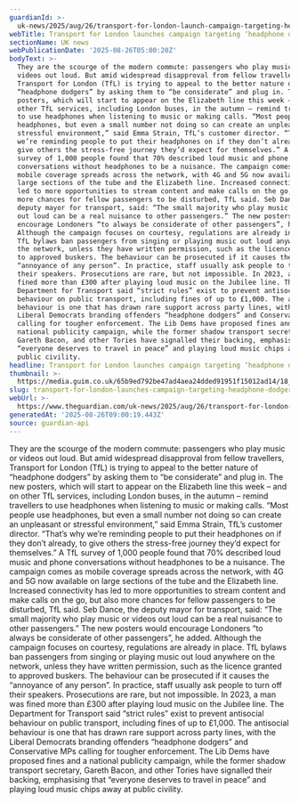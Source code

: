 ```yaml
---
guardianId: >-
  uk-news/2025/aug/26/transport-for-london-launch-campaign-targeting-headphone-dodgers
webTitle: Transport for London launches campaign targeting ‘headphone dodgers’
sectionName: UK news
webPublicationDate: '2025-08-26T05:00:20Z'
bodyText: >-
  They are the scourge of the modern commute: passengers who play music or
  videos out loud. But amid widespread disapproval from fellow travellers,
  Transport for London (TfL) is trying to appeal to the better nature of
  “headphone dodgers” by asking them to “be considerate” and plug in. The new
  posters, which will start to appear on the Elizabeth line this week – and on
  other TfL services, including London buses, in the autumn – remind travellers
  to use headphones when listening to music or making calls. “Most people use
  headphones, but even a small number not doing so can create an unpleasant or
  stressful environment,” said Emma Strain, TfL’s customer director. “That’s why
  we’re reminding people to put their headphones on if they don’t already, to
  give others the stress-free journey they’d expect for themselves.” A TfL
  survey of 1,000 people found that 70% described loud music and phone
  conversations without headphones to be a nuisance. The campaign comes as
  mobile coverage spreads across the network, with 4G and 5G now available on
  large sections of the tube and the Elizabeth line. Increased connectivity has
  led to more opportunities to stream content and make calls on the go, but also
  more chances for fellow passengers to be disturbed, TfL said. Seb Dance, the
  deputy mayor for transport, said: “The small majority who play music or videos
  out loud can be a real nuisance to other passengers.” The new posters would
  encourage Londoners “to always be considerate of other passengers”, he added.
  Although the campaign focuses on courtesy, regulations are already in place.
  TfL bylaws ban passengers from singing or playing music out loud anywhere on
  the network, unless they have written permission, such as the licence granted
  to approved buskers. The behaviour can be prosecuted if it causes the
  “annoyance of any person”. In practice, staff usually ask people to turn off
  their speakers. Prosecutions are rare, but not impossible. In 2023, a man was
  fined more than £300 after playing loud music on the Jubilee line. The
  Department for Transport said “strict rules” exist to prevent antisocial
  behaviour on public transport, including fines of up to £1,000. The antisocial
  behaviour is one that has drawn rare support across party lines, with the
  Liberal Democrats branding offenders “headphone dodgers” and Conservative MPs
  calling for tougher enforcement. The Lib Dems have proposed fines and a
  national publicity campaign, while the former shadow transport secretary,
  Gareth Bacon, and other Tories have signalled their backing, emphasising that
  “everyone deserves to travel in peace” and playing loud music chips away at
  public civility.
headline: Transport for London launches campaign targeting ‘headphone dodgers’
thumbnail: >-
  https://media.guim.co.uk/65b9ed792be47ad4aea24dded91951f15012ad14/18_0_4191_3354/500.jpg
slug: transport-for-london-launches-campaign-targeting-headphone-dodgers
webUrl: >-
  https://www.theguardian.com/uk-news/2025/aug/26/transport-for-london-launch-campaign-targeting-headphone-dodgers
generatedAt: '2025-08-26T09:00:19.443Z'
source: guardian-api
---
```

They are the scourge of the modern commute: passengers who play music or videos out loud. But amid widespread disapproval from fellow travellers, Transport for London (TfL) is trying to appeal to the better nature of “headphone dodgers” by asking them to “be considerate” and plug in. The new posters, which will start to appear on the Elizabeth line this week – and on other TfL services, including London buses, in the autumn – remind travellers to use headphones when listening to music or making calls. “Most people use headphones, but even a small number not doing so can create an unpleasant or stressful environment,” said Emma Strain, TfL’s customer director. “That’s why we’re reminding people to put their headphones on if they don’t already, to give others the stress-free journey they’d expect for themselves.” A TfL survey of 1,000 people found that 70% described loud music and phone conversations without headphones to be a nuisance. The campaign comes as mobile coverage spreads across the network, with 4G and 5G now available on large sections of the tube and the Elizabeth line. Increased connectivity has led to more opportunities to stream content and make calls on the go, but also more chances for fellow passengers to be disturbed, TfL said. Seb Dance, the deputy mayor for transport, said: “The small majority who play music or videos out loud can be a real nuisance to other passengers.” The new posters would encourage Londoners “to always be considerate of other passengers”, he added. Although the campaign focuses on courtesy, regulations are already in place. TfL bylaws ban passengers from singing or playing music out loud anywhere on the network, unless they have written permission, such as the licence granted to approved buskers. The behaviour can be prosecuted if it causes the “annoyance of any person”. In practice, staff usually ask people to turn off their speakers. Prosecutions are rare, but not impossible. In 2023, a man was fined more than £300 after playing loud music on the Jubilee line. The Department for Transport said “strict rules” exist to prevent antisocial behaviour on public transport, including fines of up to £1,000. The antisocial behaviour is one that has drawn rare support across party lines, with the Liberal Democrats branding offenders “headphone dodgers” and Conservative MPs calling for tougher enforcement. The Lib Dems have proposed fines and a national publicity campaign, while the former shadow transport secretary, Gareth Bacon, and other Tories have signalled their backing, emphasising that “everyone deserves to travel in peace” and playing loud music chips away at public civility.

